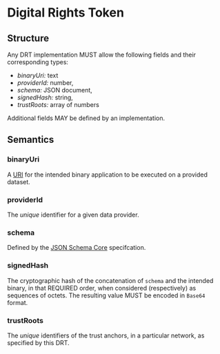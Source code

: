# Digital Rights Token

## Structure

Any DRT implementation MUST allow the following fields and their corresponding
types:

- *binaryUri:* text
- *providerId:* number,
- *schema:* JSON document,
- *signedHash:* string,
- *trustRoots:* array of numbers

Additional fields MAY be defined by an implementation.

## Semantics

### binaryUri

A [URI](https://www.rfc-editor.org/rfc/rfc8615.html) for the intended binary
application to be executed on a provided dataset.

### providerId

 The *unique* identifier for a given data provider.

### schema

Defined by the
[JSON Schema Core](https://json-schema.org/draft/2020-12/json-schema-core.html)
specifcation.

### signedHash

The cryptographic hash of the concatenation of `schema` and the intended
binary, in that REQUIRED order, when considered (respectively) as sequences of
octets. The resulting value MUST be encoded in `Base64` format.

### trustRoots

The *unique* identifiers of the trust anchors, in a particular network,
as specified by this DRT.

<!-- start a new page for the bibliography -->
\newpage
